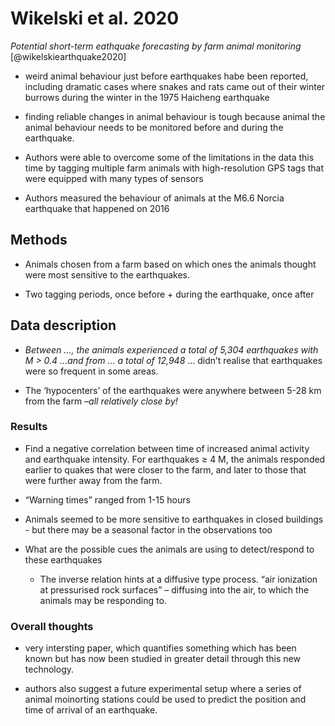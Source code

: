 # Wikelski et al. 2020 {#wikelskiearthquake}

*Potential short-term eathquake forecasting by farm animal monitoring* [@wikelskiearthquake2020]

- weird animal behaviour just before earthquakes habe been reported, including dramatic cases where snakes and rats came out of their winter burrows during the winter in the 1975 Haicheng earthquake

- finding reliable changes in animal behaviour is tough because animal the animal behaviour needs to be monitored before and during the earthquake. 

- Authors were able to overcome some of the limitations in the data this time by tagging multiple farm animals with high-resolution GPS tags that were equipped with many types of sensors

- Authors measured the behaviour of animals at the M6.6 Norcia earthquake that happened on 2016

## Methods 

- Animals chosen from a farm based on which ones the animals thought were most sensitive to the earthquakes. 

- Two tagging periods, once before + during the earthquake, once after

## Data description
- *Between ..., the animals experienced a total of 5,304 earthquakes with M > 0.4 ...and from ... a total of 12,948* ... didn't realise that earthquakes were so frequent in some areas. 

- The 'hypocenters' of the earthquakes were anywhere between 5-28 km from the farm --*all relatively close by!*

### Results 

- Find a negative correlation between time of increased animal activity and earthquake intensity. For earthquakes $\geq$ 4 M, the animals responded earlier to quakes that were closer to the farm, and later to those that were further away from the farm. 

- "Warning times" ranged from 1-15 hours

- Animals seemed to be more sensitive to earthquakes in closed buildings - but there may be a seasonal factor in the observations too

- What are the possible cues the animals are using to detect/respond to these earthquakes
    - The inverse relation hints at a diffusive type process. "air      ionization at pressurised rock surfaces" -- diffusing into the      air, to which the animals may be responding to. 

### Overall thoughts 

- very intersting paper, which quantifies something which has been known but has now been studied in greater detail through this new technology. 

- authors also suggest a future experimental setup where a series of animal moinorting stations could be used to predict the position and time of arrival of an earthquake. 

